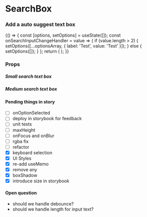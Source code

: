 
<Meta title="Core" component={SearchBox} />

# SearchBox

### Add a auto suggest text box

<Preview withToolbar>
    <Story name="SearchBox">
        {() => {
            const [options, setOptions] = useState([]);
            const onSearchInputChangeHandler = value => {
                if (value.length > 2) {
                    setOptions([...optionsArray, { label: 'Test', value: 'Test' }]);
                } else {
                    setOptions([]);
                }
            };
            return (
                <SearchBox
                    placeholder="Search"
                    onSearchInputChange={onSearchInputChangeHandler}
                    options={options}
                    searchBoxSize={select('boxSize', boxSize, 'M')}
                />
            );
        }}
    </Story>
</Preview>

### Props

<Props of={SearchBox} />

##### Small search text box

<Preview>
    <SearchBox searchBoxSize="S" />
</Preview>

##### Medium search text box

<Preview>
    <SearchBox searchBoxSize="M" />
</Preview>

#### Pending things in story

-   [ ] onOptionSelected
-   [ ] deploy in storybook for feedback
-   [ ] unit tests
-   [ ] maxHeight
-   [ ] onFocus and onBlur
-   [ ] rgba fix
-   [ ] refactor
-   [x] keyboard selection
-   [x] UI Styles
-   [x] re-add useMemo
-   [x] remove any
-   [x] boxShadow
-   [x] introduce size in storybook

#### Open question

-   should we handle debounce?
-   should we handle length for input text?

